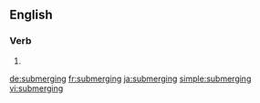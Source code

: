 ==English==

===Verb===
{{head|en|present participle}}

# {{present participle of|submerge|lang=en}}

[[de:submerging]]
[[fr:submerging]]
[[ja:submerging]]
[[simple:submerging]]
[[vi:submerging]]